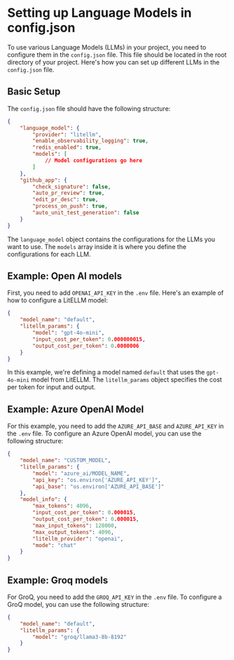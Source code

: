 # Setting up Language Models in config.json

To use various Language Models (LLMs) in your project, you need to configure them in the `config.json` file. This file should be located in the root directory of your project. Here's how you can set up different LLMs in the `config.json` file.

## Basic Setup

The `config.json` file should have the following structure:

```json
{
    "language_model": {
        "provider": "litellm",
        "enable_observability_logging": true,
        "redis_enabled": true,
        "models": [
            // Model configurations go here
        ]
    },
    "github_app": {
        "check_signature": false,
        "auto_pr_review": true,
        "edit_pr_desc": true,
        "process_on_push": true,
        "auto_unit_test_generation": false
    }
}
```

The `language_model` object contains the configurations for the LLMs you want to use. The `models` array inside it is where you define the configurations for each LLM.

## Example: Open AI models

First, you need to add `OPENAI_API_KEY` in the `.env` file.
Here's an example of how to configure a LitELLM model:

```json
{
    "model_name": "default",
    "litellm_params": {
        "model": "gpt-4o-mini",
        "input_cost_per_token": 0.000000015,
        "output_cost_per_token": 0.0000006
    }
}
```

In this example, we're defining a model named `default` that uses the `gpt-4o-mini` model from LitELLM. The `litellm_params` object specifies the cost per token for input and output.

## Example: Azure OpenAI Model

For this example, you need to add the `AZURE_API_BASE` and `AZURE_API_KEY` in the `.env` file.
To configure an Azure OpenAI model, you can use the following structure:

```json
{
    "model_name": "CUSTOM_MODEL",
    "litellm_params": {
        "model": "azure_ai/MODEL_NAME",
        "api_key": "os.environ['AZURE_API_KEY']",
        "api_base": "os.environ['AZURE_API_BASE']"
    },
    "model_info": {
        "max_tokens": 4096,
        "input_cost_per_token": 0.000015,
        "output_cost_per_token": 0.000015,
        "max_input_tokens": 128000,
        "max_output_tokens": 4096,
        "litellm_provider": "openai",
        "mode": "chat"
    }
}
```

## Example: Groq models

For GroQ, you need to add the `GROQ_API_KEY` in the `.env` file.
To configure a GroQ model, you can use the following structure:

```json
{
    "model_name": "default",
    "litellm_params": {
        "model": "groq/llama3-8b-8192"
    }
}
```